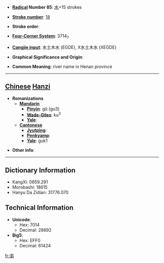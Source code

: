 * '''[[Wiktionary:Chinese radical index| Radical]] Number 85''': [[Wiktionary:Chinese radical index 水|水]]+15 strokes

* '''[[Wiktionary:Chinese total strokes index|Stroke number]]''': [[Wiktionary:Chinese total strokes index 18|18]]

* '''Stroke order''': 

* '''[[Wiktionary:Chinese four corner index|Four-Corner System]]''': 3714<sub>7</sub>

* '''[[Wiktionary:Chinese Cangjie index|Cangjie input]]''': 水土木水 (EGDE), X水土木水 (XEGDE)

* '''Graphical Significance and Origin''': 

* '''Common Meaning''': river name in Henan province

----

== [[Chinese]] [[Hanzi]] ==

* '''Romanizations'''
** '''[[Mandarin]]'''
*** '''[[Pinyin]]''': gǔ (gu3)
*** '''[[Wade-Giles]]''': ku<sup>3</sup>
*** '''[[Yale]]''': 
** '''[[Cantonese]]'''
*** '''[[Jyutping]]''':
*** '''[[Penkyamp]]''': 
*** '''[[Yale]]''': guk1

* '''Other info''': 

----

== Dictionary Information ==

* KangXi: 0659.291
* Morobashi: 18615
* Hanyu Da Zidian: 31776.070

== Technical Information ==

* '''Unicode''':
** Hex: 7014
** Decimal: 28692
* '''Big5''':
** Hex: EFF0
** Decimal: 61424

[[fr:瀔]]